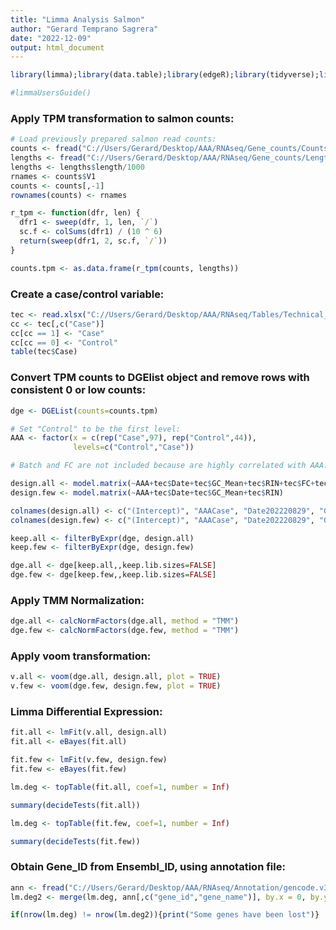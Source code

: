 ```yaml
---
title: "Limma Analysis Salmon"
author: "Gerard Temprano Sagrera"
date: "2022-12-09"
output: html_document
---
```


```r
library(limma);library(data.table);library(edgeR);library(tidyverse);library(openxlsx)
```


```r
#limmaUsersGuide()
```

### Apply TPM transformation to salmon counts:

```r
# Load previously prepared salmon read counts:
counts <- fread("C://Users/Gerard/Desktop/AAA/RNAseq/Gene_counts/Counts.salmon.txt")
lengths <- fread("C://Users/Gerard/Desktop/AAA/RNAseq/Gene_counts/Lengths.txt")
lengths <- lengths$length/1000
rnames <- counts$V1
counts <- counts[,-1]
rownames(counts) <- rnames

r_tpm <- function(dfr, len) {
  dfr1 <- sweep(dfr, 1, len, `/`)
  sc.f <- colSums(dfr1) / (10 ^ 6)
  return(sweep(dfr1, 2, sc.f, `/`))
}

counts.tpm <- as.data.frame(r_tpm(counts, lengths))
```

### Create a case/control variable:

```r
tec <- read.xlsx("C://Users/Gerard/Desktop/AAA/RNAseq/Tables/Technical_CompleteV2.xlsx")
cc <- tec[,c("Case")]
cc[cc == 1] <- "Case"
cc[cc == 0] <- "Control"
table(tec$Case)
```

### Convert TPM counts to DGElist object and remove rows with consistent 0 or low counts:

```r
dge <- DGEList(counts=counts.tpm)

# Set "Control" to be the first level:
AAA <- factor(x = c(rep("Case",97), rep("Control",44)),
              levels=c("Control","Case"))

# Batch and FC are not included because are highly correlated with AAA:

design.all <- model.matrix(~AAA+tec$Date+tec$GC_Mean+tec$RIN+tec$FC+tec$Batch)
design.few <- model.matrix(~AAA+tec$Date+tec$GC_Mean+tec$RIN)

colnames(design.all) <- c("(Intercept)", "AAACase", "Date202220829", "GC_Mean", "RIN","FC","Plate")
colnames(design.few) <- c("(Intercept)", "AAACase", "Date202220829", "GC_Mean", "RIN")

keep.all <- filterByExpr(dge, design.all)
keep.few <- filterByExpr(dge, design.few)

dge.all <- dge[keep.all,,keep.lib.sizes=FALSE]
dge.few <- dge[keep.few,,keep.lib.sizes=FALSE]
```

### Apply TMM Normalization:

```r
dge.all <- calcNormFactors(dge.all, method = "TMM")
dge.few <- calcNormFactors(dge.few, method = "TMM")
```

### Apply voom transformation:

```r
v.all <- voom(dge.all, design.all, plot = TRUE)
v.few <- voom(dge.few, design.few, plot = TRUE)
```

### Limma Differential Expression:

```r
fit.all <- lmFit(v.all, design.all)
fit.all <- eBayes(fit.all)
```

```r
fit.few <- lmFit(v.few, design.few)
fit.few <- eBayes(fit.few)
```

```r
lm.deg <- topTable(fit.all, coef=1, number = Inf)

summary(decideTests(fit.all))
```

```r
lm.deg <- topTable(fit.few, coef=1, number = Inf)

summary(decideTests(fit.few))
```

### Obtain Gene_ID from Ensembl_ID, using annotation file:

```r
ann <- fread("C://Users/Gerard/Desktop/AAA/RNAseq/Annotation/gencode.v34.annotation.fixed.gtf.gz")
lm.deg2 <- merge(lm.deg, ann[,c("gene_id","gene_name")], by.x = 0, by.y = "gene_id")

if(nrow(lm.deg) != nrow(lm.deg2)){print("Some genes have been lost")}
```












